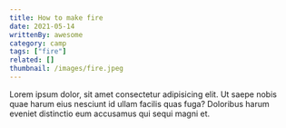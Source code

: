 ```yaml
---
title: How to make fire
date: 2021-05-14
writtenBy: awesome
category: camp
tags: ["fire"]
related: []
thumbnail: /images/fire.jpeg
---
```


Lorem ipsum dolor, sit amet consectetur adipisicing elit. Ut saepe nobis quae harum eius nesciunt id ullam facilis quas fuga? Doloribus harum eveniet distinctio eum accusamus qui sequi magni et.
